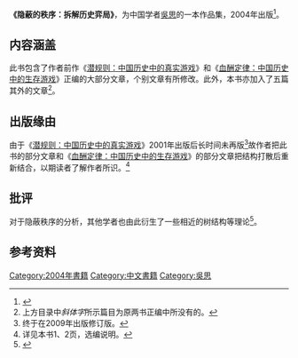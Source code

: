 {{Infobox Book
| name          = 《隐蔽的秩序：拆解历史弈局》
| image         = Yinbidezhixu.jpg
| image_caption = 封面
| author        = {{Flagicon|PRC}} [[吳思|吳思]]
| illustrator   =
| cover_artist  =
| language      = {{zh-cn}}
| subject       = 
| publisher     = [[海南出版社|海南出版社]]
| pages         = 481
| release_date   = 2004年4月
| isbn          = 7544312542
}}

'''《隐蔽的秩序：拆解历史弈局》'''，为中国学者[[吳思|吳思]]的一本作品集，2004年出版<ref>{{Cite book|title=信仰访谈录|last=郑雄编|first=|publisher=上海：东方出版中心|year=2013.01|isbn=978-7-5473-0550-8|location=|pages=147-148}}</ref>。

== 内容涵盖 ==
此书包含了作者前作《[[潜规则：中国历史中的真实游戏|潜规则：中国历史中的真实游戏]]》和《[[血酬定律：中国历史中的生存游戏|血酬定律：中国历史中的生存游戏]]》正编的大部分文章，个别文章有所修改。此外，本书亦加入了五篇其外的文章<ref>上方目录中''斜体字''所示篇目为原两书正编中所没有的。</ref>。

== 出版缘由 ==
由于《[[潜规则：中国历史中的真实游戏|潜规则：中国历史中的真实游戏]]》2001年出版后长时间未再版<ref>终于在2009年出版修订版。</ref>故作者把此书的部分文章和《[[血酬定律：中国历史中的生存游戏|血酬定律：中国历史中的生存游戏]]》的部分文章把结构打散后重新结合，以期读者了解作者所识。<ref>详见本书1、2页，选编说明。</ref>

== 批评 ==
对于隐蔽秩序的分析，其他学者也由此衍生了一些相近的树结构等理论<ref>{{Cite book|title=中国模式 理想形态及改革路径|last=潘德冰著|first=|publisher=广州：广东人民出版社|year=2012.07|isbn=978-7-218-07694-2|location=|pages=100-102}}</ref>。

== 参考资料 ==
{{reflist}}

[[Category:2004年書籍|Category:2004年書籍]]
[[Category:中文書籍|Category:中文書籍]]
[[Category:吳思|Category:吳思]]